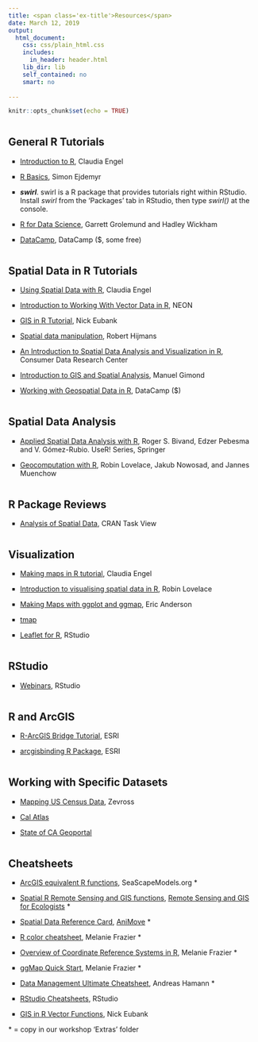 ```yaml
---
title: <span class='ex-title'>Resources</span>
date: March 12, 2019
output: 
  html_document: 
    css: css/plain_html.css
    includes:
      in_header: header.html
    lib_dir: lib
    self_contained: no
    smart: no
    
---
```


<style>
ul {
}
li {
  list-style-type:square;
}
h2 {
  margin-top: 2em;
}
</style>

```r
knitr::opts_chunk$set(echo = TRUE)
```

## General R Tutorials

- [Introduction to R](https://cengel.github.io/R-intro/), Claudia Engel

- [R Basics](https://sejdemyr.github.io/r-tutorials/basics/), Simon Ejdemyr

- *__swirl__*. swirl is a R package that provides tutorials right within RStudio. Install *swirl* from the 'Packages' tab in RStudio, then type *swirl()* at the console.

- [R for Data Science](http://r4ds.had.co.nz/), Garrett Grolemund and Hadley Wickham

- [DataCamp](https://www.datacamp.com/), DataCamp ($, some free)

## Spatial Data in R Tutorials

- [Using Spatial Data with R](https://cengel.github.io/R-spatial/), Claudia Engel

- [Introduction to Working With Vector Data in R](https://www.neonscience.org/vector-data-series/), NEON

- [GIS in R Tutorial](http://www.nickeubank.com/gis-in-r/), Nick Eubank

- [Spatial data manipulation](http://www.rspatial.org/spatial/rst/3-vectordata.html), Robert  Hijmans

- [An Introduction to Spatial Data Analysis and Visualization in R](https://data.cdrc.ac.uk/tutorial/an-introduction-to-spatial-data-analysis-and-visualisation-in-r), Consumer Data Research Center

- [Introduction to GIS and Spatial Analysis](https://mgimond.github.io/Spatial/index.html), Manuel Gimond

- [Working with Geospatial Data in R](https://www.datacamp.com/courses/working-with-geospatial-data-in-r), DataCamp ($)

## Spatial Data Analysis

- [Applied Spatial Data Analysis with R](http://www.asdar-book.org/), Roger S. Bivand, Edzer Pebesma and V. G&#243;mez-Rubio. UseR! Series, Springer

- [Geocomputation with R](http://robinlovelace.net/geocompr/), Robin Lovelace, Jakub Nowosad, and Jannes Muenchow

## R Package Reviews

- <p>[Analysis of Spatial Data](https://cran.r-project.org/web/views/Spatial.html), CRAN Task View</p>

## Visualization

- [Making maps in R tutorial](https://cengel.github.io/rspatial/4_Mapping.nb.html), Claudia Engel

- [Introduction to visualising spatial data in R](https://github.com/Robinlovelace/Creating-maps-in-R), Robin  Lovelace

- [Making Maps with ggplot and ggmap](http://eriqande.github.io/rep-res-web/lectures/making-maps-with-R.html),  Eric Anderson 

- [tmap](https://cran.r-project.org/web/packages/tmap/vignettes/tmap-getstarted.html)

- [Leaflet for R](https://rstudio.github.io/leaflet), RStudio

## RStudio

- <p>[Webinars](https://www.rstudio.com/resources/webinars/), RStudio</p>

## R and ArcGIS

- [R-ArcGIS Bridge Tutorial](https://www.youtube.com/watch?v=9lpPuCmVmxc), ESRI

- [arcgisbinding R Package](https://r-arcgis.github.io/assets/arcgisbinding-vignette.html), ESRI

## Working with Specific Datasets

- [Mapping US Census Data](http://zevross.com/blog/2015/10/14/manipulating-and-mapping-us-census-data-in-r-using-the-acs-tigris-and-leaflet-packages-3/), Zevross

- [Cal Atlas](http://www.atlas.ca.gov/download.html)

- [State of CA Geoportal](http://portal.gis.ca.gov/geoportal/catalog/search/browse/browse.page)


## Cheatsheets

- [ArcGIS equivalent R functions](http://www.seascapemodels.org/data/ArcGIS_to_R_Spatial_CheatSheet.pdf), SeaScapeModels.org *

- [Spatial R Remote Sensing and GIS functions](https://github.com/wegmann/RSdocs/raw/master/RSecology_cheatsheet/RS_ecology_refcard.pdf), [Remote Sensing and GIS for Ecologists](http://book.ecosens.org/) *

- [Spatial Data Reference Card](https://github.com/wegmann/RSdocs/raw/master/Cheatsheet/AniMove_refcard.pdf), [AniMove](http://animove.org/) *

- [R color cheatsheet](https://www.nceas.ucsb.edu/~frazier/RSpatialGuides/colorPaletteCheatsheet.pdf), Melanie Frazier *

- [Overview of Coordinate Reference Systems in R](https://www.nceas.ucsb.edu/~frazier/RSpatialGuides/OverviewCoordinateReferenceSystems.pdf), Melanie Frazier *

- [ggMap Quick Start](https://www.nceas.ucsb.edu/~frazier/RSpatialGuides/ggmap/ggmapCheatsheet.pdf), Melanie Frazier *

- [Data Management Ultimate Cheatsheet](https://sites.ualberta.ca/~ahamann/teaching/renr690/R_Cheat_Data.pdf), Andreas Hamann *

- [RStudio Cheatsheets](https://www.rstudio.com/resources/cheatsheets/), RStudio

- [GIS in R Vector Functions](http://www.nickeubank.com/wp-content/uploads/2015/10/gis_in_r_vector_cheatsheet.pdf), Nick Eubank

\* = copy in our workshop 'Extras' folder

